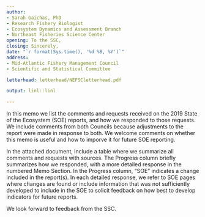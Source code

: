 ```yaml
---
author:
- Sarah Gaichas, PhD
- Research Fishery Biologist
- Ecosystem Dynamics and Assessment Branch
- Northeast Fisheries Science Center
opening: To the SSC,
closing: Sincerely,
date: "`r format(Sys.time(), '%d %B, %Y')`"
address:
- Mid-Atlantic Fishery Management Council
- Scientific and Statistical Committee

letterhead: letterhead/NEFSCletterhead.pdf

output: linl::linl

---
```


In this memo we list the comments and requests received on the 2019 State of the Ecosystem (SOE) reports, and how we responded to those requests. We include comments from both Councils because adjustments to the report were made in response to both. We welcome comments on whether this memo is useful and how to imporve it for future SOE reporting.

In the attached document, include a table where we summarize all comments and requests with sources. The Progress column briefly summarizes how we responded, with a more detailed response in the numbered Memo Section. In the Progress column, "SOE" indicates a change included in the report(s). In each detailed response, we refer to SOE pages where changes are found or include information that was not sufficiently developed to include in the SOE to solicit feedback on how best to develop indicators for future reports.

We look forward to feedback from the SSC.

